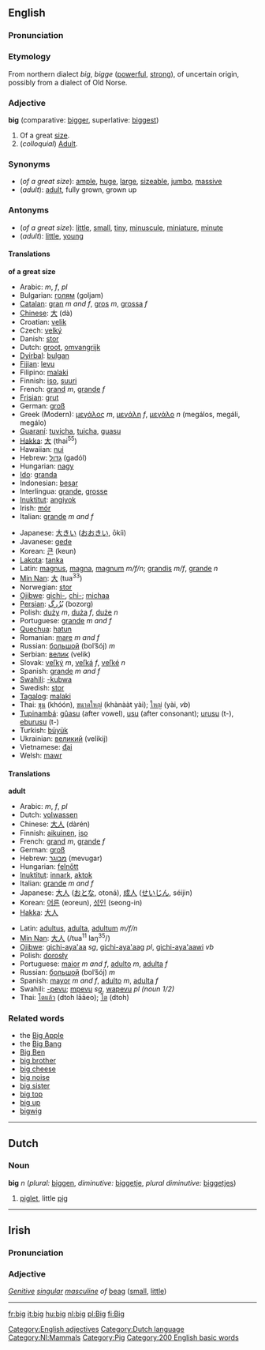 ==English==
=== Pronunciation ===
{{IPA|[bɪg]}}

=== Etymology ===
From northern {{ME.}} dialect ''big'', ''bigge'' ([[powerful]], [[strong]]), of uncertain origin, possibly from a dialect of Old Norse.

===Adjective===
[[Category:English adjectives]]
'''big''' (comparative: [[bigger]], superlative: [[biggest]])

#Of a great [[size]].
#(''colloquial'') [[Adult]].

===Synonyms===
*(''of a great size''): [[ample]], [[huge]], [[large]], [[sizeable]], [[jumbo]],  [[massive]]
*(''adult''): [[adult]], fully grown, grown up

===Antonyms===
*(''of a great size''): [[little]], [[small]], [[tiny]], [[minuscule]],<!--note: the correct spelling is "minuscule"--> [[miniature]], [[minute]]
*(''adult''): [[little]], [[young]]

====Translations====

'''of a great size'''
{{top}}
*Arabic: {{ARchar|[[كبير|كَبِير]]}} {{IPAchar|(kabíːr)}} ''m'', {{ARchar|[[كبيرة|كَبِيرَة]]}} {{IPAchar|(kabíːra)}} ''f'', {{ARchar|[[كبار|كُبَار]]}} {{IPAchar|(kubáːr)}} ''pl''
*Bulgarian: [[голям]] (goljam)
*[[Catalan]]: [[gran#Catalan|gran]] ''m and f'', [[gros#Catalan|gros]] ''m'', [[grossa]] ''f''
*[[Chinese]]: [[大]] (dà)
*Croatian: [[velik]]
*Czech: [[velký]]
*Danish: [[stor]]
*Dutch: [[groot]], [[omvangrijk]]
*[[Dyirbal]]: [[bulgan]]
*[[Fijian]]: [[levu]]
*Filipino: [[malaki]]
*Finnish: [[iso#Finnish|iso]], [[suuri]]
*French: [[grand#French|grand]] ''m'', [[grande#French|grande]] ''f''
*[[Frisian]]: [[grut]]
*German: [[groß]]
*Greek (Modern): [[μεγάλος]] ''m'', [[μεγάλη]] ''f'', [[μεγάλο]] ''n'' (megálos, megáli, megálo)
*[[Guaraní]]: [[tuvicha]], [[tuicha]], [[guasu]]
*[[Hakka]]: [[大]] (thai<sup>55</sup>)
*Hawaiian: [[nui]]
*Hebrew: [[גדול]] (gadól)
*Hungarian: [[nagy]]
*[[Ido]]: [[granda]]
*Indonesian: [[besar#Indonesian|besar]]
*Interlingua: [[grande#Interlingua|grande]], [[grosse#Interlingua|grosse]]
*[[Inuktitut]]: [[angiyok]]
*Irish: [[mór]]
*Italian: [[grande#Italian|grande]] ''m and f''
{{mid}}
*Japanese: [[大きい]] ([[おおきい]], ōkíi)
*Javanese: [[gede]]
*Korean: [[큰]] (keun)
*[[Lakota]]: [[tanka]]
*Latin: [[magnus]], [[magna]], [[magnum]] ''m/f/n''; [[grandis]] ''m/f'', [[grande]] ''n''
*[[Min Nan]]: [[大]] (tua<sup>33</sup>)
*Norwegian: [[stor]]
*[[Ojibwe]]: [[gichi-]], [[chi-]]; [[michaa]]
*[[Persian]]: [[بزرگ|بُزُرگ]] (bozorg)
*Polish: [[duży]] ''m'', [[duża]] ''f'', [[duże]] ''n''
*Portuguese: [[grande]] ''m and f''
*[[Quechua]]: [[hatun]]
*Romanian: [[mare]] ''m and f''
*Russian: [[большой]] (bol’šój) ''m''
*Serbian: [[велик]] (velik)
*Slovak: [[veľký]] ''m'', [[veľká]] ''f'', [[veľké]] ''n''
*Spanish: [[grande]] ''m and f''
*[[Swahili]]: [[-kubwa]]
*Swedish: [[stor]]
*[[Tagalog]]: [[malaki]]
*Thai: [[ขุน]] (khóón), [[ขนาดใหญ่]] (khànààt yài); [[ใหญ่]] (yài, ''vb'')
*[[Tupinambá]]: [[gûasu]] (after vowel), [[usu]] (after consonant); [[urusu]] (t-), [[eburusu]] (t-)
*Turkish: [[büyük]]
*Ukrainian: [[великий]] (velikij)
*Vietnamese: [[đại]]
*Welsh: [[mawr]]
{{bottom}}

====Translations====
'''adult'''
{{top}}
*Arabic: {{ARchar|[[كبير|كَبِير]]}} {{IPAchar|(kabíːr)}} ''m'', {{ARchar|[[كبيرة|كَبِيرَة]]}} {{IPAchar|(kabíːra)}} ''f'', {{ARchar|[[كبار|كُبَار]]}} {{IPAchar|(kubáːr)}} ''pl''
*Dutch: [[volwassen]]
*Chinese: [[大人]] (dàrén)
*Finnish: [[aikuinen]], [[iso#Finnish|iso]]
*French: [[grand#French|grand]] ''m'', [[grande#French|grande]] ''f''
*German: [[groß]]
*Hebrew: [[מבוגר]] (mevugar)
*Hungarian: [[felnőtt]]
*[[Inuktitut]]: [[innark]], [[aktok]]
*Italian: [[grande#Italian|grande]] ''m and f''
*Japanese: [[大人]] ([[おとな]], otoná), [[成人]] ([[せいじん]], séijin)
*Korean: [[어른]] (eoreun), [[성인]] (seong-in)
*[[Hakka]]: [[大人]] {{IPAchar|(/tʰaɪ<sup>55</sup> ŋin<sup>11</sup>/)}}
{{mid}}
*Latin: [[adultus]], [[adulta]], [[adultum]] ''m/f/n''
*[[Min Nan]]: [[大人]] (/tua<sup>11</sup> laŋ<sup>35</sup>/)
*[[Ojibwe]]: [[gichi-aya'aa]] ''sg'', [[gichi-aya'aag]] ''pl'', [[gichi-aya'aawi]] ''vb''
*Polish: [[dorosły]]
*Portuguese: [[maior]] ''m and f'', [[adulto]] ''m'', [[adulta]] ''f''
*Russian: [[большой]] (bol’šój) ''m''
*Spanish: [[mayor]] ''m and f'', [[adulto]] ''m'', [[adulta]] ''f''
*Swahili: [[-pevu]]; [[mpevu]] ''sg'', [[wapevu]] ''pl (noun 1/2)''
*Thai: [[โตแล้ว]] (dtoh lāāeo); [[โต]] (dtoh)
{{bottom}}

===Related words===
*the [[Big Apple]]
*the [[Big Bang]]
*[[Big Ben]]
*[[big brother]] <!--which will include [[Big Brother]] -->
*[[big cheese]]
*[[big noise]]
*[[big sister]]
*[[big top]]
*[[big up]]
*[[bigwig]]

----

==Dutch==
===Noun===
'''big''' ''n'' (''plural:'' [[biggen]], ''diminutive:'' [[biggetje]], ''plural diminutive:'' [[biggetjes]])

# [[piglet]], little [[pig]]

[[Category:Dutch language]] [[Category:Nl:Mammals]] [[Category:Pig]]
----

==Irish==
===Pronunciation===
{{IPA|[bʲigʲ]}}
===Adjective===
''[[Genitive]] [[singular]] [[masculine]] of'' [[beag]] ([[small]], [[little]])

----


[[Category:200 English basic words]]

[[fr:big]]
[[it:big]]
[[hu:big]]
[[nl:big]]
[[pl:Big]]
[[fi:Big]]